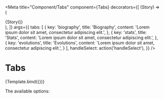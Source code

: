 

<Meta
  title="Component/Tabs"
  component={Tabs}
  decorators={[
    (Story) => (
      <div className="pt-16 lg:pt-8 px-6 md:px-12 lg:px-24">
        {Story()}
      </div>
    ),
  ]}
  args={{
        tabs: [
            {
                key: 'biography',
                title: 'Biography',
                content: 'Lorem ipsum dolor sit amet, consectetur adipiscing elit.',
            },
            {
                key: 'stats',
                title: 'Stats',
                content: 'Lorem ipsum dolor sit amet, consectetur adipiscing elit.',
            },
            {
                key: 'evolutions',
                title: 'Evolutions',
                content: 'Lorem ipsum dolor sit amet, consectetur adipiscing elit.',
            }
        ],
        handleSelect: action('handleSelect'),
    }}
/>

# Tabs


<Canvas>
  <Story
    name="With options"
  >
    {Template.bind({})}
  </Story>
</Canvas>

The available options:

<ArgsTable of={Tabs} />
